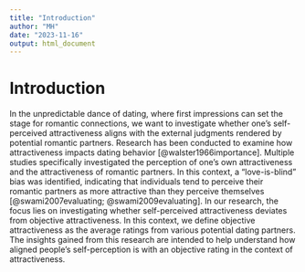 ```yaml
---
title: "Introduction"
author: "MH"
date: "2023-11-16"
output: html_document
---
```


# Introduction

In the unpredictable dance of dating, where first impressions can set the stage for romantic connections, we want to investigate whether one's self-perceived attractiveness aligns with the external judgments rendered by potential romantic partners. Research has been conducted to examine how attractiveness impacts dating behavior [@walster1966importance]. Multiple studies specifically investigated the perception of one's own attractiveness and the attractiveness of romantic partners. In this context, a "love-is-blind" bias was identified, indicating that individuals tend to perceive their romantic partners as more attractive than they perceive themselves [@swami2007evaluating; @swami2009evaluating]. In our research, the focus lies on investigating whether self-perceived attractiveness deviates from objective attractiveness. In this context, we define objective attractiveness as the average ratings from various potential dating partners. The insights gained from this research are intended to help understand how aligned people's self-perception is with an objective rating in the context of attractiveness.

